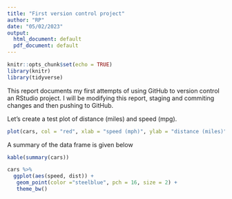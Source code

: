 ```yaml
---
title: "First version control project"
author: "RP"
date: "05/02/2023"
output:
  html_document: default
  pdf_document: default
---
```


```r
knitr::opts_chunk$set(echo = TRUE)
library(knitr)
library(tidyverse)
```

This report documents my first attempts of using GitHub to version control an RStudio project. I will be modifying this report, staging and commiting
changes and then pushing to GitHub.  

Let's create a test plot of distance (miles) and speed (mpg).  

```r
plot(cars, col = "red", xlab = "speed (mph)", ylab = "distance (miles)")
```
A summary of the data frame is given below  
```r
kable(summary(cars))
```

```r
cars %>% 
  ggplot(aes(speed, dist)) +
   geom_point(color ="steelblue", pch = 16, size = 2) +
   theme_bw()
```


